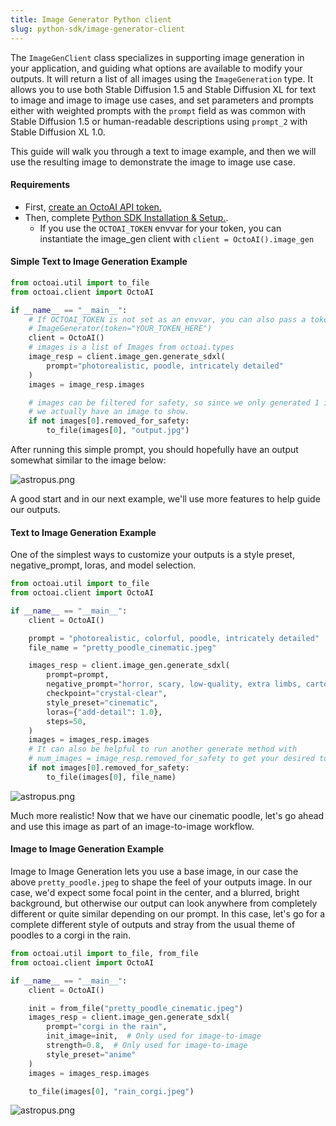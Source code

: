 ```yaml
---
title: Image Generator Python client
slug: python-sdk/image-generator-client
---
```


The `ImageGenClient` class specializes in supporting image generation in your application, and guiding what options are available to modify your outputs. It will return a list of all images using the `ImageGeneration` type. It allows you to use both Stable Diffusion 1.5 and Stable Diffusion XL for text to image and image to image use cases, and set parameters and prompts either with weighted prompts with the `prompt` field as was common with Stable Diffusion 1.5 or human-readable descriptions using `prompt_2` with Stable Diffusion XL 1.0.

This guide will walk you through a text to image example, and then we will use the resulting image to demonstrate the image to image use case.

#### Requirements

- First, [create an OctoAI API token.](../getting-started/how-to-create-an-octoai-access-token)
- Then, complete [Python SDK Installation & Setup.](installation-and-setup).
  - If you use the `OCTOAI_TOKEN` envvar for your token, you can instantiate the image_gen client with `client = OctoAI().image_gen`

#### Simple Text to Image Generation Example

```Python Python
from octoai.util import to_file
from octoai.client import OctoAI

if __name__ == "__main__":
    # If OCTOAI_TOKEN is not set as an envvar, you can also pass a token to the client with:
    # ImageGenerator(token="YOUR_TOKEN_HERE")
    client = OctoAI()
    # images is a list of Images from octoai.types
    image_resp = client.image_gen.generate_sdxl(
        prompt="photorealistic, poodle, intricately detailed"
    )
    images = image_resp.images

    # images can be filtered for safety, so since we only generated 1 image by default, this verifies
    # we actually have an image to show.
    if not images[0].removed_for_safety:
        to_file(images[0], "output.jpg")
```

After running this simple prompt, you should hopefully have an output somewhat similar to the image below:

![astropus.png](https://www.datocms-assets.com/45680/1703719748-pretty-colorful-poodle.jpeg?max-w=2000&auto=compress)

A good start and in our next example, we'll use more features to help guide our outputs.

#### Text to Image Generation Example

One of the simplest ways to customize your outputs is a style preset, negative_prompt, loras, and model selection.

```Python Python
from octoai.util import to_file
from octoai.client import OctoAI

if __name__ == "__main__":
    client = OctoAI()

    prompt = "photorealistic, colorful, poodle, intricately detailed"
    file_name = "pretty_poodle_cinematic.jpeg"

    images_resp = client.image_gen.generate_sdxl(
        prompt=prompt,
        negative_prompt="horror, scary, low-quality, extra limbs, cartoon",
        checkpoint="crystal-clear",
        style_preset="cinematic",
        loras={"add-detail": 1.0},
        steps=50,
    )
    images = images_resp.images
    # It can also be helpful to run another generate method with
    # num_images = image_resp.removed_for_safety to get your desired total images
    if not images[0].removed_for_safety:
        to_file(images[0], file_name)

```

![astropus.png](https://www.datocms-assets.com/45680/1703719814-white-photo-realistic-poodle.jpeg?max-w=2000&auto=compress)

Much more realistic! Now that we have our cinematic poodle, let's go ahead and use this image as part of an image-to-image workflow.

#### Image to Image Generation Example

Image to Image Generation lets you use a base image, in our case the above `pretty_poodle.jpeg` to shape the feel of your outputs image. In our case, we'd expect some focal point in the center, and a blurred, bright background, but otherwise our output can look anywhere from completely different or quite similar depending on our prompt. In this case, let's go for a complete different style of outputs and stray from the usual theme of poodles to a corgi in the rain.

```Python Python
from octoai.util import to_file, from_file
from octoai.client import OctoAI

if __name__ == "__main__":
    client = OctoAI()

    init = from_file("pretty_poodle_cinematic.jpeg")
    images_resp = client.image_gen.generate_sdxl(
        prompt="corgi in the rain",
        init_image=init,  # Only used for image-to-image
        strength=0.8,  # Only used for image-to-image
        style_preset="anime"
    )
    images = images_resp.images

    to_file(images[0], "rain_corgi.jpeg")
```

![astropus.png](https://www.datocms-assets.com/45680/1703719904-ai-generated-rain_corgi.jpeg?max-w=2000&auto=compress)
